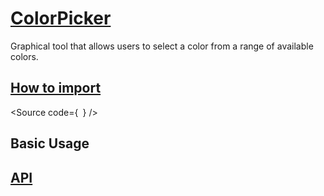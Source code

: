 

<Meta of={Stories} />

# [ColorPicker](#colorpicker)

Graphical tool that allows users to select a color from a range of available colors.

## [How to import](#how-to-import)

<Source
  code={`
`}
/>

## Basic Usage

<Canvas of={Stories.Base} />

## [API](#api)

<ArgTypes of={Stories} />
